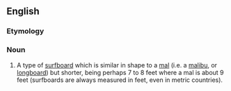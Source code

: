 {{also|minimal}}
==English==

===Etymology===
{{prefix|en|mini|mal}}

===Noun===
{{en-noun}}

# {{lb|en|surfing}} A type of [[surfboard]] which is similar in shape to a [[mal]] (i.e. a [[malibu]], or [[longboard]]) but shorter, being perhaps 7 to 8 feet where a mal is about 9 feet (surfboards are always measured in feet, even in metric countries).